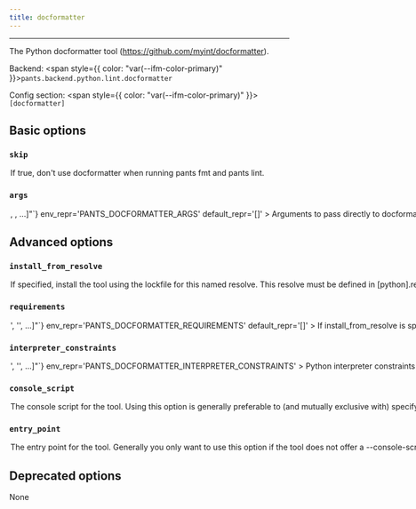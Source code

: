 ```yaml
---
title: docformatter
---
```



---

The Python docformatter tool (https://github.com/myint/docformatter).

Backend: <span style={{ color: "var(--ifm-color-primary)" }}>`pants.backend.python.lint.docformatter`</span>

Config section: <span style={{ color: "var(--ifm-color-primary)" }}>`[docformatter]`</span>

## Basic options

<span className={styles.options}>

### `skip`

<Option
  cli_repr='--[no-]docformatter-skip'
  env_repr='PANTS_DOCFORMATTER_SKIP'
  default_repr='False'
>
  

If true, don't use docformatter when running `pants fmt` and `pants lint`.

</Option>


### `args`

<Option
  cli_repr={`--docformatter-args="[<shell_str>, <shell_str>, ...]"`}
  env_repr='PANTS_DOCFORMATTER_ARGS'
  default_repr='[]'
>
  

Arguments to pass directly to docformatter, e.g. `--docformatter-args='--wrap-summaries=100 --pre-summary-newline'`.

</Option>


## Advanced options

### `install_from_resolve`

<Option
  cli_repr='--docformatter-install-from-resolve=<str>'
  env_repr='PANTS_DOCFORMATTER_INSTALL_FROM_RESOLVE'
  default_repr='None'
>
  

If specified, install the tool using the lockfile for this named resolve.

This resolve must be defined in `[python].resolves`, as described in [Third-party dependencies](doc\:python-third-party-dependencies#user-lockfiles).

The resolve's entire lockfile will be installed, unless specific requirements are listed via the `requirements` option, in which case only those requirements will be installed. This is useful if you don't want to invalidate the tool's outputs when the resolve incurs changes to unrelated requirements.

If unspecified, and the `lockfile` option is unset, the tool will be installed using the default lockfile shipped with Pants.

If unspecified, and the `lockfile` option is set, the tool will use the custom `docformatter` "tool lockfile" generated from the `version` and `extra_requirements` options. But note that this mechanism is deprecated.

</Option>


### `requirements`

<Option
  cli_repr={`--docformatter-requirements="['<str>', '<str>', ...]"`}
  env_repr='PANTS_DOCFORMATTER_REQUIREMENTS'
  default_repr='[]'
>
  

If `install_from_resolve` is specified, install these requirements, at the versions provided by the specified resolve's lockfile.

Values can be pip-style requirements (e.g., `tool` or `tool==1.2.3` or `tool>=1.2.3`), or addresses of `python_requirement` targets (or targets that generate or depend on `python_requirement` targets).

The lockfile will be validated against the requirements - if a lockfile doesn't provide the requirement (at a suitable version, if the requirement specifies version constraints) Pants will error.

If unspecified, install the entire lockfile.

</Option>


### `interpreter_constraints`

<Option
  cli_repr={`--docformatter-interpreter-constraints="['<str>', '<str>', ...]"`}
  env_repr='PANTS_DOCFORMATTER_INTERPRETER_CONSTRAINTS'
>
  

Python interpreter constraints for this tool.

</Option>


### `console_script`

<Option
  cli_repr='--docformatter-console-script=<str>'
  env_repr='PANTS_DOCFORMATTER_CONSOLE_SCRIPT'
  default_repr='docformatter'
>
  

The console script for the tool. Using this option is generally preferable to (and mutually exclusive with) specifying an `--entry-point` since console script names have a higher expectation of staying stable across releases of the tool. Usually, you will not want to change this from the default.

</Option>


### `entry_point`

<Option
  cli_repr='--docformatter-entry-point=<str>'
  env_repr='PANTS_DOCFORMATTER_ENTRY_POINT'
  default_repr='None'
>
  

The entry point for the tool. Generally you only want to use this option if the tool does not offer a `--console-script` (which this option is mutually exclusive with). Usually, you will not want to change this from the default.

</Option>


## Deprecated options

None

</span>